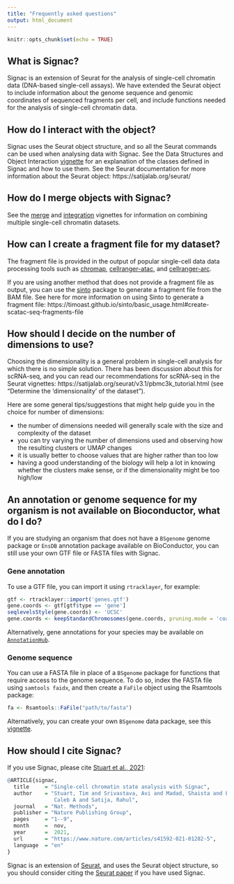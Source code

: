 ```yaml
---
title: "Frequently asked questions"
output: html_document
---
```


```r
knitr::opts_chunk$set(echo = TRUE)
```

## What is Signac?

Signac is an extension of Seurat for the analysis of single-cell chromatin data
(DNA-based single-cell assays). We have extended the Seurat object to include
information about the genome sequence and genomic coordinates of sequenced
fragments per cell, and include functions needed for the analysis of single-cell
chromatin data.

## How do I interact with the object?

Signac uses the Seurat object structure, and so all the Seurat commands can be
used when analysing data with Signac. See the Data Structures and Object
Interaction [vignette](data_structures.html) for an explanation of the classes defined in Signac
and how to use them. See the Seurat documentation for more information about the
Seurat object: https://satijalab.org/seurat/

## How do I merge objects with Signac?

See the [merge](merging.html) and [integration](integration.html) vignettes for
information on combining multiple single-cell chromatin datasets.

## How can I create a fragment file for my dataset?

The fragment file is provided in the output of popular single-cell data
data processing tools such as [chromap](https://github.com/haowenz/chromap), [cellranger-atac](https://support.10xgenomics.com/single-cell-atac/software/pipelines/latest/what-is-cell-ranger-atac),
and [cellranger-arc](https://support.10xgenomics.com/single-cell-multiome-atac-gex/software/pipelines/latest/what-is-cell-ranger-arc).

If you are using another method that does not provide a fragment file as output,
you can use the [sinto](https://github.com/timoast/sinto) package to generate
a fragment file from the BAM file. See here for more information on using Sinto
to generate a fragment file:
https://timoast.github.io/sinto/basic_usage.html#create-scatac-seq-fragments-file

## How should I decide on the number of dimensions to use?

Choosing the dimensionality is a general problem in single-cell analysis for
which there is no simple solution. There has been discussion about this for
scRNA-seq, and you can read our recommendations for scRNA-seq in the Seurat
vignettes: https://satijalab.org/seurat/v3.1/pbmc3k_tutorial.html (see
"Determine the ‘dimensionality’ of the dataset").

Here are some general tips/suggestions that might help guide you in the choice
for number of dimensions:

* the number of dimensions needed will generally scale with the size and
complexity of the dataset
* you can try varying the number of dimensions used and observing how the
resulting clusters or UMAP changes
* it is usually better to choose values that are higher rather than too low
* having a good understanding of the biology will help a lot in knowing whether
the clusters make sense, or if the dimensionality might be too high/low

## An annotation or genome sequence for my organism is not available on Bioconductor, what do I do?

If you are studying an organism that does not have a `BSgenome` genome package
or `EnsDB` annotation package available on BioConductor, you can still use your
own GTF file or FASTA files with Signac.

### Gene annotation

To use a GTF file, you can import it using `rtracklayer`, for example:

```r
gtf <- rtracklayer::import('genes.gtf')
gene.coords <- gtf[gtf$type == 'gene']
seqlevelsStyle(gene.coords) <- 'UCSC'
gene.coords <- keepStandardChromosomes(gene.coords, pruning.mode = 'coarse')
```

Alternatively, gene annotations for your species may be available on
[`AnnotationHub`](https://bioconductor.org/packages/devel/bioc/vignettes/AnnotationHub/inst/doc/AnnotationHub.html).

### Genome sequence

You can use a FASTA file in place of a `BSgenome` package for functions that 
require access to the genome sequence. To do so, index the FASTA file using
`samtools faidx`, and then create a `FaFile` object using the Rsamtools package:

```r
fa <- Rsamtools::FaFile("path/to/fasta")
```

Alternatively, you can create your own `BSgenome` data package, see this
[vignette](https://www.bioconductor.org/packages/devel/bioc/vignettes/BSgenome/inst/doc/BSgenomeForge.pdf).

## How should I cite Signac?

If you use Signac, please cite [Stuart et al., 2021](https://doi.org/10.1038/s41592-021-01282-5):

```r
@ARTICLE{signac,
  title     = "Single-cell chromatin state analysis with Signac",
  author    = "Stuart, Tim and Srivastava, Avi and Madad, Shaista and Lareau,
               Caleb A and Satija, Rahul",
  journal   = "Nat. Methods",
  publisher = "Nature Publishing Group",
  pages     = "1--9",
  month     =  nov,
  year      =  2021,
  url       = "https://www.nature.com/articles/s41592-021-01282-5",
  language  = "en"
}
```

Signac is an extension of [Seurat](https://satijalab.org/seurat/), and uses the
Seurat object structure, so you should consider citing the
[Seurat paper](https://doi.org/10.1016/j.cell.2019.05.031) if you have used Signac.

